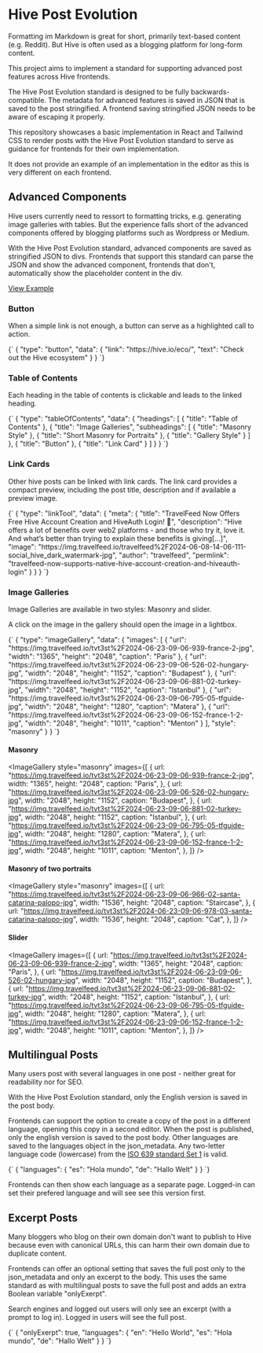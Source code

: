 
# Hive Post Evolution

Formatting im Markdown is great for short, primarily text-based content (e.g. Reddit). But Hive is often used as a blogging platform for long-form content.

This project aims to implement a standard for supporting advanced post features across Hive frontends.

The Hive Post Evolution standard is designed to be fully backwards-compatible. The metadata for advanced features is saved in JSON that is saved to the post stringified. A frontend saving stringified JSON needs to be aware of escaping it properly.

This repository showcases a basic implementation in React and Tailwind CSS to render posts with the Hive Post Evolution standard to serve as guidance for frontends for their own implementation.

It does not provide an example of an implementation in the editor as this is very different on each frontend.

## Advanced Components

Hive users currently need to ressort to formatting tricks, e.g. generating image galleries with tables. But the experience falls short of the advanced components offered by blogging platforms such as Wordpress or Medium.

With the Hive Post Evolution standard, advanced components are saved as stringified JSON to divs. Frontends that support this standard can parse the JSON and show the advanced component, frontends that don't, automatically show the placeholder content in the div.

[View Example](/@jpphoto/example-post-showcasing-hive-post-evolution-components)

### Button

When a simple link is not enough, a button can serve as a highlighted call to action.

<JsonFormatter>
  {`
{
  "type": "button",
  "data": {
    "link": "https://hive.io/eco/",
    "text": "Check out the Hive ecosystem"
  }
}
`}
</JsonFormatter>

<PostBtn link="https://hive.io/eco/" text="Check out the Hive ecosystem" />

### Table of Contents

Each heading in the table of contents is clickable and leads to the linked heading.

<JsonFormatter>
  {`
{
    "type": "tableOfContents",
    "data": {
        "headings": [
            {
                "title": "Table of Contents"
            },
            {
                "title": "Image Galleries",
                "subheadings": [
                    {
                        "title": "Masonry Style"
                    },
                    {
                        "title": "Short Masonry for Portraits"
                    },
                    {
                        "title": "Gallery Style"
                    }
                ]
            },
            {
                "title": "Button"
            },
            {
                "title": "Link Card"
            }
        ]
    }
}
`}
</JsonFormatter>
<TableOfContents
  headings={[
    {
      title: "Table of Contents",
    },
    {
      title: "Image Galleries",
      subheadings: [
        {
          title: "Masonry Style",
        },
        {
          title: "Short Masonry for Portraits",
        },
        {
          title: "Gallery Style",
        },
      ],
    },
    {
      title: "Button",
    },
    {
      title: "Link Card",
    },
  ]}
/>

### Link Cards

Other hive posts can be linked with link cards. The link card provides a compact preview, including the post title, description and if available a preview image.

<JsonFormatter>
  {`
{
    "type": "linkTool",
    "data": {
        "meta": {
            "title": "TravelFeed Now Offers Free Hive Account Creation and HiveAuth Login! 🚀",
            "description": "Hive offers a lot of benefits over web2 platforms - and those who try it, love it. And what’s better than trying to explain these benefits is giving[...]",
            "image": "https://img.travelfeed.io/travelfeed%2F2024-06-08-14-06-111-social_hive_dark_watermark-jpg",
            "author": "travelfeed",
            "permlink": "travelfeed-now-supports-native-hive-account-creation-and-hiveauth-login"
        }
    }
}
`}
</JsonFormatter>

<LinkTool
  title="TravelFeed Now Offers Free Hive Account Creation and HiveAuth Login! 🚀"
  description="Hive offers a lot of benefits over web2 platforms - and those who try it, love it. And what’s better than trying to explain these benefits is giving[...]"
  image="https://img.travelfeed.io/travelfeed%2F2024-06-08-14-06-111-social_hive_dark_watermark-jpg"
  author="travelfeed"
  permlink="travelfeed-now-supports-native-hive-account-creation-and-hiveauth-login"
/>

### Image Galleries

Image Galleries are available in two styles: Masonry and slider.

A click on the image in the gallery should open the image in a lightbox.

<JsonFormatter>
  {`
{
    "type": "imageGallery",
    "data": {
        "images": [
            {
                "url": "https://img.travelfeed.io/tvt3st%2F2024-06-23-09-06-939-france-2-jpg",
                "width": "1365",
                "height": "2048",
                "caption": "Paris"
            },
            {
                "url": "https://img.travelfeed.io/tvt3st%2F2024-06-23-09-06-526-02-hungary-jpg",
                "width": "2048",
                "height": "1152",
                "caption": "Budapest"
            },
            {
                "url": "https://img.travelfeed.io/tvt3st%2F2024-06-23-09-06-881-02-turkey-jpg",
                "width": "2048",
                "height": "1152",
                "caption": "Istanbul"
            },
            {
                "url": "https://img.travelfeed.io/tvt3st%2F2024-06-23-09-06-795-05-tfguide-jpg",
                "width": "2048",
                "height": "1280",
                "caption": "Matera"
            },
            {
                "url": "https://img.travelfeed.io/tvt3st%2F2024-06-23-09-06-152-france-1-2-jpg",
                "width": "2048",
                "height": "1011",
                "caption": "Menton"
            }
        ],
        "style": "masonry"
    }
}
`}
</JsonFormatter>

#### Masonry

<ImageGallery
  style="masonry"
  images={[
    {
      url: "https://img.travelfeed.io/tvt3st%2F2024-06-23-09-06-939-france-2-jpg",
      width: "1365",
      height: "2048",
      caption: "Paris",
    },
    {
      url: "https://img.travelfeed.io/tvt3st%2F2024-06-23-09-06-526-02-hungary-jpg",
      width: "2048",
      height: "1152",
      caption: "Budapest",
    },
    {
      url: "https://img.travelfeed.io/tvt3st%2F2024-06-23-09-06-881-02-turkey-jpg",
      width: "2048",
      height: "1152",
      caption: "Istanbul",
    },
    {
      url: "https://img.travelfeed.io/tvt3st%2F2024-06-23-09-06-795-05-tfguide-jpg",
      width: "2048",
      height: "1280",
      caption: "Matera",
    },
    {
      url: "https://img.travelfeed.io/tvt3st%2F2024-06-23-09-06-152-france-1-2-jpg",
      width: "2048",
      height: "1011",
      caption: "Menton",
    },
  ]}
/>

#### Masonry of two portraits

<ImageGallery
  style="masonry"
  images={[
    {
      url: "https://img.travelfeed.io/tvt3st%2F2024-06-23-09-06-966-02-santa-catarina-palopo-jpg",
      width: "1536",
      height: "2048",
      caption: "Staircase",
    },
    {
      url: "https://img.travelfeed.io/tvt3st%2F2024-06-23-09-06-978-03-santa-catarina-palopo-jpg",
      width: "1536",
      height: "2048",
      caption: "Cat",
    },
  ]}
/>

#### Slider

<ImageGallery
  images={[
    {
      url: "https://img.travelfeed.io/tvt3st%2F2024-06-23-09-06-939-france-2-jpg",
      width: "1365",
      height: "2048",
      caption: "Paris",
    },
    {
      url: "https://img.travelfeed.io/tvt3st%2F2024-06-23-09-06-526-02-hungary-jpg",
      width: "2048",
      height: "1152",
      caption: "Budapest",
    },
    {
      url: "https://img.travelfeed.io/tvt3st%2F2024-06-23-09-06-881-02-turkey-jpg",
      width: "2048",
      height: "1152",
      caption: "Istanbul",
    },
    {
      url: "https://img.travelfeed.io/tvt3st%2F2024-06-23-09-06-795-05-tfguide-jpg",
      width: "2048",
      height: "1280",
      caption: "Matera",
    },
    {
      url: "https://img.travelfeed.io/tvt3st%2F2024-06-23-09-06-152-france-1-2-jpg",
      width: "2048",
      height: "1011",
      caption: "Menton",
    },
  ]}
/>

## Multilingual Posts

Many users post with several languages in one post - neither great for readability nor for SEO.

With the Hive Post Evolution standard, only the English version is saved in the post body.

Frontends can support the option to create a copy of the post in a different language, opening this copy in a second editor. When the post is published, only the english version is saved to the post body. Other languages are saved to the languages object in the json_metadata.
Any two-letter language code (lowercase) from the [ISO 639 standard Set 1](https://en.wikipedia.org/wiki/List_of_ISO_639_language_codes) is valid.

<JsonFormatter>
  {`
{
    "languages": {
        "es": "Hola mundo",
        "de": "Hallo Welt"
    }
}
`}
</JsonFormatter>

Frontends can then show each language as a separate page. Logged-in can set their prefered language and will see see this version first.

## Excerpt Posts

Many bloggers who blog on their own domain don't want to publish to Hive because even with canonical URLs, this can harm their own domain due to duplicate content.

Frontends can offer an optional setting that saves the full post only to the json_metadata and only an excerpt to the body. This uses the same standard as with multilingual posts to save the full post and adds an extra Boolean variable "onlyExerpt".

Search engines and logged out users will only see an excerpt (with a prompt to log in). Logged in users will see the full post.

<JsonFormatter>
  {`
{
    "onlyExerpt": true,
    "languages": {
        "en": "Hello World",
        "es": "Hola mundo",
        "de": "Hallo Welt"
    }
}
`}
</JsonFormatter>
